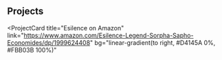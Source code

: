 ## Projects

<ProjectCard
  title="Esilence on Amazon"
  link="https://www.amazon.com/Esilence-Legend-Sorpha-Sapho-Economides/dp/1999624408"
  bg="linear-gradient(to right, #D4145A 0%, #FBB03B 100%)"
>
</ProjectCard>
<ProjectCard
  title="Esilence on Facebook"
  link="https://www.facebook.com/EsilenceSeries/"
  bg="linear-gradient(to right, #662D8C 0%, #ED1E79 100%)"
>  
</ProjectCard>

